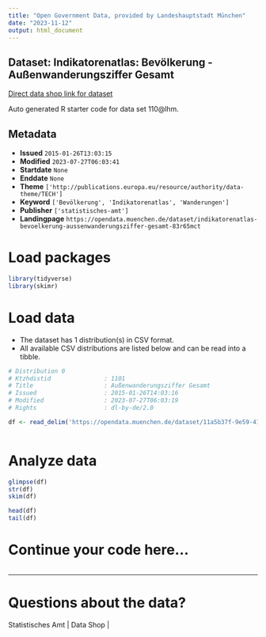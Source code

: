 ```yaml
---
title: "Open Government Data, provided by Landeshauptstadt München"
date: "2023-11-12"
output: html_document
---
```


## Dataset: Indikatorenatlas: Bevölkerung - Außenwanderungsziffer Gesamt

[Direct data shop link for dataset](https://opendata.muenchen.de/dataset/indikatorenatlas-bevoelkerung-aussenwanderungsziffer-gesamt-83r65mct)

Auto generated R starter code for data set 110@lhm.

## Metadata

- **Issued** `2015-01-26T13:03:15`
- **Modified** `2023-07-27T06:03:41`
- **Startdate** `None`
- **Enddate** `None`
- **Theme** `['http://publications.europa.eu/resource/authority/data-theme/TECH']`
- **Keyword** `['Bevölkerung', 'Indikatorenatlas', 'Wanderungen']`
- **Publisher** `['statistisches-amt']`
- **Landingpage** `https://opendata.muenchen.de/dataset/indikatorenatlas-bevoelkerung-aussenwanderungsziffer-gesamt-83r65mct`


# Load packages

```r

library(tidyverse)
library(skimr)

```

# Load data

-   The dataset has 1 distribution(s) in CSV format.
-   All available CSV distributions are listed below and can be read into a tibble.

```r

# Distribution 0
# Ktzhdistid               : 1101
# Title                    : Außenwanderungsziffer Gesamt
# Issued                   : 2015-01-26T14:03:16
# Modified                 : 2023-07-27T06:03:19
# Rights                   : dl-by-de/2.0

df <- read_delim('https://opendata.muenchen.de/dataset/11a5b37f-9e59-41eb-a857-1ae0ebc743ac/resource/951b196b-9965-4a84-a9fc-93feffcdc6dd/download/indikat_bevoelkerung_aussenwanderungsziffer_240723.csv')



```

# Analyze data

```r

glimpse(df)
str(df)
skim(df)

head(df)
tail(df)

```

# Continue your code here...

```r

```

------------------------------------------------------------------------

# Questions about the data?

Statistisches Amt | Data Shop | 
